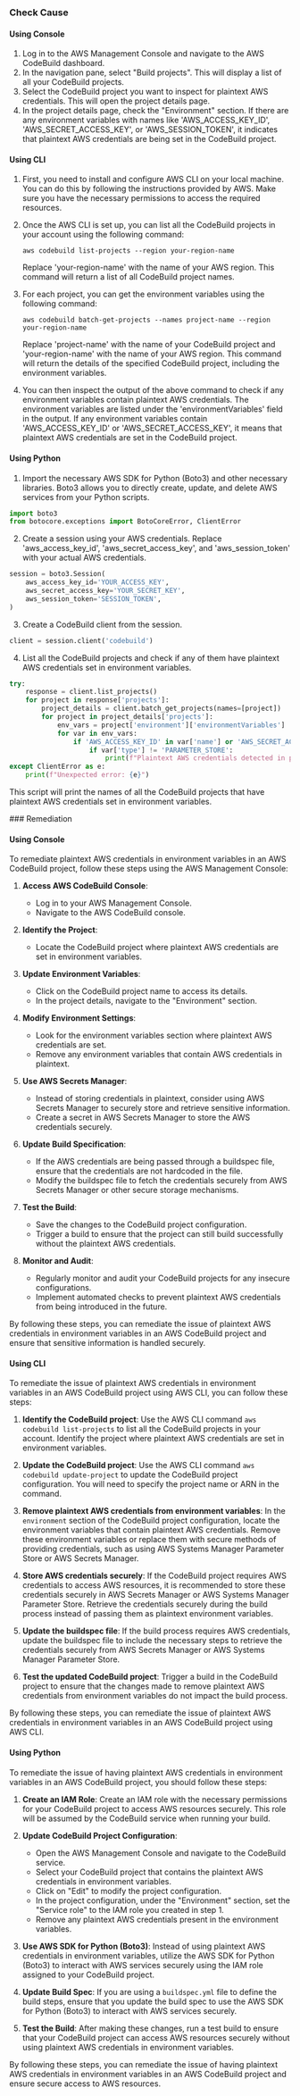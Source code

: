 

<Tabs><Tab title='Cause'>
### Check Cause

#### Using Console

1. Log in to the AWS Management Console and navigate to the AWS CodeBuild dashboard.
2. In the navigation pane, select "Build projects". This will display a list of all your CodeBuild projects.
3. Select the CodeBuild project you want to inspect for plaintext AWS credentials. This will open the project details page.
4. In the project details page, check the "Environment" section. If there are any environment variables with names like 'AWS_ACCESS_KEY_ID', 'AWS_SECRET_ACCESS_KEY', or 'AWS_SESSION_TOKEN', it indicates that plaintext AWS credentials are being set in the CodeBuild project.

#### Using CLI

1. First, you need to install and configure AWS CLI on your local machine. You can do this by following the instructions provided by AWS. Make sure you have the necessary permissions to access the required resources.

2. Once the AWS CLI is set up, you can list all the CodeBuild projects in your account using the following command:

   ```
   aws codebuild list-projects --region your-region-name
   ```

   Replace 'your-region-name' with the name of your AWS region. This command will return a list of all CodeBuild project names.

3. For each project, you can get the environment variables using the following command:

   ```
   aws codebuild batch-get-projects --names project-name --region your-region-name
   ```

   Replace 'project-name' with the name of your CodeBuild project and 'your-region-name' with the name of your AWS region. This command will return the details of the specified CodeBuild project, including the environment variables.

4. You can then inspect the output of the above command to check if any environment variables contain plaintext AWS credentials. The environment variables are listed under the 'environmentVariables' field in the output. If any environment variables contain 'AWS_ACCESS_KEY_ID' or 'AWS_SECRET_ACCESS_KEY', it means that plaintext AWS credentials are set in the CodeBuild project.

#### Using Python

1. Import the necessary AWS SDK for Python (Boto3) and other necessary libraries. Boto3 allows you to directly create, update, and delete AWS services from your Python scripts.

```python
import boto3
from botocore.exceptions import BotoCoreError, ClientError
```

2. Create a session using your AWS credentials. Replace 'aws_access_key_id', 'aws_secret_access_key', and 'aws_session_token' with your actual AWS credentials.

```python
session = boto3.Session(
    aws_access_key_id='YOUR_ACCESS_KEY',
    aws_secret_access_key='YOUR_SECRET_KEY',
    aws_session_token='SESSION_TOKEN',
)
```

3. Create a CodeBuild client from the session.

```python
client = session.client('codebuild')
```

4. List all the CodeBuild projects and check if any of them have plaintext AWS credentials set in environment variables. 

```python
try:
    response = client.list_projects()
    for project in response['projects']:
        project_details = client.batch_get_projects(names=[project])
        for project in project_details['projects']:
            env_vars = project['environment']['environmentVariables']
            for var in env_vars:
                if 'AWS_ACCESS_KEY_ID' in var['name'] or 'AWS_SECRET_ACCESS_KEY' in var['name']:
                    if var['type'] != 'PARAMETER_STORE':
                        print(f"Plaintext AWS credentials detected in project: {project['name']}")
except ClientError as e:
    print(f"Unexpected error: {e}")
```

This script will print the names of all the CodeBuild projects that have plaintext AWS credentials set in environment variables.

</Tab>

<Tab title='Remediation'>
### Remediation

#### Using Console

To remediate plaintext AWS credentials in environment variables in an AWS CodeBuild project, follow these steps using the AWS Management Console:

1. **Access AWS CodeBuild Console**:
   - Log in to your AWS Management Console.
   - Navigate to the AWS CodeBuild console.

2. **Identify the Project**:
   - Locate the CodeBuild project where plaintext AWS credentials are set in environment variables.

3. **Update Environment Variables**:
   - Click on the CodeBuild project name to access its details.
   - In the project details, navigate to the "Environment" section.

4. **Modify Environment Settings**:
   - Look for the environment variables section where plaintext AWS credentials are set.
   - Remove any environment variables that contain AWS credentials in plaintext.

5. **Use AWS Secrets Manager**:
   - Instead of storing credentials in plaintext, consider using AWS Secrets Manager to securely store and retrieve sensitive information.
   - Create a secret in AWS Secrets Manager to store the AWS credentials securely.

6. **Update Build Specification**:
   - If the AWS credentials are being passed through a buildspec file, ensure that the credentials are not hardcoded in the file.
   - Modify the buildspec file to fetch the credentials securely from AWS Secrets Manager or other secure storage mechanisms.

7. **Test the Build**:
   - Save the changes to the CodeBuild project configuration.
   - Trigger a build to ensure that the project can still build successfully without the plaintext AWS credentials.

8. **Monitor and Audit**:
   - Regularly monitor and audit your CodeBuild projects for any insecure configurations.
   - Implement automated checks to prevent plaintext AWS credentials from being introduced in the future.

By following these steps, you can remediate the issue of plaintext AWS credentials in environment variables in an AWS CodeBuild project and ensure that sensitive information is handled securely.

#### Using CLI

To remediate the issue of plaintext AWS credentials in environment variables in an AWS CodeBuild project using AWS CLI, you can follow these steps:

1. **Identify the CodeBuild project**: Use the AWS CLI command `aws codebuild list-projects` to list all the CodeBuild projects in your account. Identify the project where plaintext AWS credentials are set in environment variables.

2. **Update the CodeBuild project**: Use the AWS CLI command `aws codebuild update-project` to update the CodeBuild project configuration. You will need to specify the project name or ARN in the command.

3. **Remove plaintext AWS credentials from environment variables**: In the `environment` section of the CodeBuild project configuration, locate the environment variables that contain plaintext AWS credentials. Remove these environment variables or replace them with secure methods of providing credentials, such as using AWS Systems Manager Parameter Store or AWS Secrets Manager.

4. **Store AWS credentials securely**: If the CodeBuild project requires AWS credentials to access AWS resources, it is recommended to store these credentials securely in AWS Secrets Manager or AWS Systems Manager Parameter Store. Retrieve the credentials securely during the build process instead of passing them as plaintext environment variables.

5. **Update the buildspec file**: If the build process requires AWS credentials, update the buildspec file to include the necessary steps to retrieve the credentials securely from AWS Secrets Manager or AWS Systems Manager Parameter Store.

6. **Test the updated CodeBuild project**: Trigger a build in the CodeBuild project to ensure that the changes made to remove plaintext AWS credentials from environment variables do not impact the build process.

By following these steps, you can remediate the issue of plaintext AWS credentials in environment variables in an AWS CodeBuild project using AWS CLI.

#### Using Python

To remediate the issue of having plaintext AWS credentials in environment variables in an AWS CodeBuild project, you should follow these steps:

1. **Create an IAM Role**: Create an IAM role with the necessary permissions for your CodeBuild project to access AWS resources securely. This role will be assumed by the CodeBuild service when running your build.

2. **Update CodeBuild Project Configuration**:
   - Open the AWS Management Console and navigate to the CodeBuild service.
   - Select your CodeBuild project that contains the plaintext AWS credentials in environment variables.
   - Click on "Edit" to modify the project configuration.
   - In the project configuration, under the "Environment" section, set the "Service role" to the IAM role you created in step 1.
   - Remove any plaintext AWS credentials present in the environment variables.

3. **Use AWS SDK for Python (Boto3)**: Instead of using plaintext AWS credentials in environment variables, utilize the AWS SDK for Python (Boto3) to interact with AWS services securely using the IAM role assigned to your CodeBuild project.

4. **Update Build Spec**: If you are using a `buildspec.yml` file to define the build steps, ensure that you update the build spec to use the AWS SDK for Python (Boto3) to interact with AWS services securely.

5. **Test the Build**: After making these changes, run a test build to ensure that your CodeBuild project can access AWS resources securely without using plaintext AWS credentials in environment variables.

By following these steps, you can remediate the issue of having plaintext AWS credentials in environment variables in an AWS CodeBuild project and ensure secure access to AWS resources.


</Tab>
</Tabs>